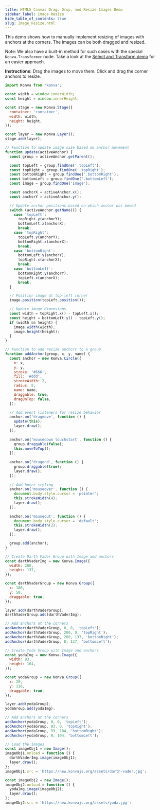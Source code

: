 ```yaml
---
title: HTML5 Canvas Drag, Drop, and Resize Images Demo
sidebar_label: Image Resize
hide_table_of_contents: true
slug: Image_Resize.html
---
```


This demo shows how to manually implement resizing of images with anchors at the corners. The images can be both dragged and resized.

Note: We also have a built-in method for such cases with the special `Konva.Transformer` node. Take a look at the [Select and Transform demo](/docs/select_and_transform/Basic_demo.html) for an easier approach.

**Instructions:** Drag the images to move them. Click and drag the corner anchors to resize.


```js live vanilla
import Konva from 'konva';

const width = window.innerWidth;
const height = window.innerHeight;

const stage = new Konva.Stage({
  container: 'container',
  width: width,
  height: height,
});

const layer = new Konva.Layer();
stage.add(layer);

// Function to update image size based on anchor movement
function update(activeAnchor) {
  const group = activeAnchor.getParent();

  const topLeft = group.findOne('.topLeft');
  const topRight = group.findOne('.topRight');
  const bottomRight = group.findOne('.bottomRight');
  const bottomLeft = group.findOne('.bottomLeft');
  const image = group.findOne('Image');

  const anchorX = activeAnchor.x();
  const anchorY = activeAnchor.y();

  // Update anchor positions based on which anchor was moved
  switch (activeAnchor.getName()) {
    case 'topLeft':
      topRight.y(anchorY);
      bottomLeft.x(anchorX);
      break;
    case 'topRight':
      topLeft.y(anchorY);
      bottomRight.x(anchorX);
      break;
    case 'bottomRight':
      bottomLeft.y(anchorY);
      topRight.x(anchorX);
      break;
    case 'bottomLeft':
      bottomRight.y(anchorY);
      topLeft.x(anchorX);
      break;
  }

  // Position image at top-left corner
  image.position(topLeft.position());

  // Update image dimensions
  const width = topRight.x() - topLeft.x();
  const height = bottomLeft.y() - topLeft.y();
  if (width && height) {
    image.width(width);
    image.height(height);
  }
}

// Function to add resize anchors to a group
function addAnchor(group, x, y, name) {
  const anchor = new Konva.Circle({
    x: x,
    y: y,
    stroke: '#666',
    fill: '#ddd',
    strokeWidth: 2,
    radius: 8,
    name: name,
    draggable: true,
    dragOnTop: false,
  });

  // Add event listeners for resize behavior
  anchor.on('dragmove', function () {
    update(this);
    layer.draw();
  });
  
  anchor.on('mousedown touchstart', function () {
    group.draggable(false);
    this.moveToTop();
  });
  
  anchor.on('dragend', function () {
    group.draggable(true);
    layer.draw();
  });
  
  // Add hover styling
  anchor.on('mouseover', function () {
    document.body.style.cursor = 'pointer';
    this.strokeWidth(4);
    layer.draw();
  });
  
  anchor.on('mouseout', function () {
    document.body.style.cursor = 'default';
    this.strokeWidth(2);
    layer.draw();
  });

  group.add(anchor);
}

// Create Darth Vader Group with Image and anchors
const darthVaderImg = new Konva.Image({
  width: 200,
  height: 137,
});

const darthVaderGroup = new Konva.Group({
  x: 180,
  y: 50,
  draggable: true,
});

layer.add(darthVaderGroup);
darthVaderGroup.add(darthVaderImg);

// Add anchors at the corners
addAnchor(darthVaderGroup, 0, 0, 'topLeft');
addAnchor(darthVaderGroup, 200, 0, 'topRight');
addAnchor(darthVaderGroup, 200, 137, 'bottomRight');
addAnchor(darthVaderGroup, 0, 137, 'bottomLeft');

// Create Yoda Group with Image and anchors
const yodaImg = new Konva.Image({
  width: 93,
  height: 104,
});

const yodaGroup = new Konva.Group({
  x: 20,
  y: 110,
  draggable: true,
});

layer.add(yodaGroup);
yodaGroup.add(yodaImg);

// Add anchors at the corners
addAnchor(yodaGroup, 0, 0, 'topLeft');
addAnchor(yodaGroup, 93, 0, 'topRight');
addAnchor(yodaGroup, 93, 104, 'bottomRight');
addAnchor(yodaGroup, 0, 104, 'bottomLeft');

// Load the images
const imageObj1 = new Image();
imageObj1.onload = function () {
  darthVaderImg.image(imageObj1);
  layer.draw();
};
imageObj1.src = 'https://new.konvajs.org/assets/darth-vader.jpg';

const imageObj2 = new Image();
imageObj2.onload = function () {
  yodaImg.image(imageObj2);
  layer.draw();
};
imageObj2.src = 'https://new.konvajs.org/assets/yoda.jpg';
```
  